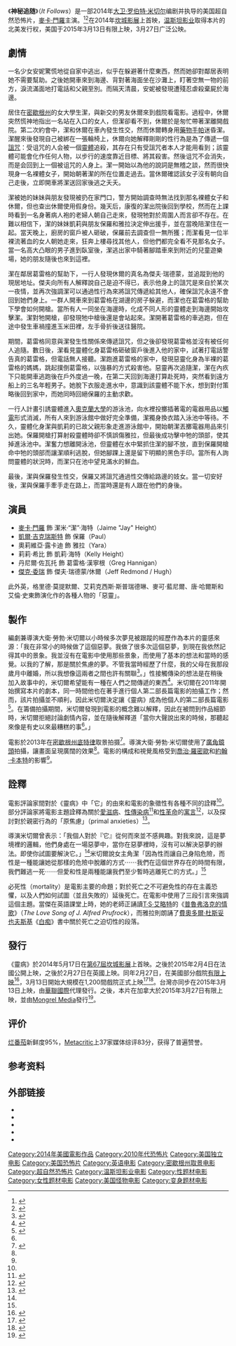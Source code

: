 {{noteTA
|G1=Movie
|G2=Show
|T=zh-hant: 靈病; zh-tw: 靈病; zh-cn: 神秘追随; zh-hk: 鬼上你的床; 
|1=zh-hant: 靈病; zh-tw: 靈病; zh-cn: 神秘追随; zh-hk: 鬼上你的床; 
}}
{{Infobox film
| name = 靈病
| original_name = ''It Follows''
| image = It Follows (poster).jpg
| alt = 電影海報
| caption = 电影海报
| director = [[大衛·羅伯特·米切爾|大衛·羅伯特·米切爾]]
| producer = {{Plainlist|
* 瑞貝卡·格林
* 勞拉·D·史密斯
* 大衛·羅伯特·米切爾
* 大衛·卡普蘭
* 艾瑞克·羅姆莫
}}
| writer = 大衛·羅伯特·米切爾
| starring = {{Plainlist|
* 麥卡·門羅
* 凱爾·吉克瑞斯特
* 丹尼爾·佐瓦托
* 傑克·委瑞
* 奧莉維亞·露卡迪
* 莉莉·希比
}}
| music = Disasterpeace
| cinematography = Mike Gioulakis
| editing = Julio C. Perez IV 
| vex EP = Bob Lowery
| studio = {{Plainlist|
* Animal Kingdom
* Northern Lights Films
* Two Flints
}}
| distributor = [[The_Weinstein_Company|RADiUS-TWC]]
| released = {{Film date|2014|05|17|[[2014年坎城影展|坎城]]|2015|03|13|美国}}	
| runtime = 100分鐘<!--Theatrical runtime: 100:12--><ref>{{cite web | url=http://www.bbfc.co.uk/releases/it-follows-film | title=''IT FOLLOWS'' (15) | work=British Board of Film Classification | date=2014-12-15 | accessdate=2014-12-15 | archive-date=2015-07-09 | archive-url=https://web.archive.org/web/20150709133939/http://www.bbfc.co.uk/releases/it-follows-film | dead-url=no }}</ref>
| country = 美國
| language = 英语
| budget = 200万美元
| gross = 1467万美元<ref>{{cite web | url=http://boxofficemojo.com/movies/?page=intl&id=itfollows.htm | title=It Follows (2015) | work=[[Box_Office_Mojo|Box Office Mojo]] | publisher=[[Internet_Movie_Database|Internet Movie Database]] | accessdate=2015-12-12 | archive-date=2018-12-24 | archive-url=https://web.archive.org/web/20181224103630/https://www.boxofficemojo.com/movies/?page=intl&id=itfollows.htm | dead-url=no }}</ref>
| cn_name        = 神秘追随
| hk_name        = 鬼上你的床
| tw_name        = 靈病
}}

《'''神秘追随'''》（''It Follows''）是一部2014年[[大卫·罗伯特·米切尔|大卫·罗伯特·米切尔]]编剧并执导的美国超自然恐怖片，[[麥卡·門羅|麥卡·門羅]]主演。<ref>{{cite news |last=Kohn |first=Eric |url=http://www.indiewire.com/article/cannes-review-it-follows-is-a-teen-horror-movie-like-youve-never-seen-it-before |title=Cannes Review: 'It Follows' Is a Teen Horror Movie Like You've Never Seen It Before |work=[[Indiewire|Indiewire]] |date=May 24, 2014 |accessdate=October 24, 2014 |archive-date=2014-10-24 |archive-url=https://web.archive.org/web/20141024184728/http://www.indiewire.com/article/cannes-review-it-follows-is-a-teen-horror-movie-like-youve-never-seen-it-before |dead-url=no }}</ref><ref>{{cite news |last=Kohn |first=Eric |url=http://www.dreadcentral.com/news/91144/follows-first-clip/ |title=Cannes Review: 'It Follows' stars Keir Gilchrist ("The United States of Tara"), Jake Weary ("Chicago Fire") and Maika Monroe |work=[[Dread_Central|Dread Central]] |date=May 24, 2014 |accessdate=October 24, 2014 |archive-date=2015-02-27 |archive-url=https://web.archive.org/web/20150227035818/http://www.dreadcentral.com/news/91144/follows-first-clip/ |dead-url=no }}</ref>在2014年[[坎城影展|坎城影展]]上首映，[[温斯坦影业|温斯坦影业]]取得本片的北美发行权，美国于2015年3月13日有限上映，3月27日广泛公映。

== 劇情 ==
一名少女安妮驚慌地從自家中逃出，似乎在躲避著什麼東西，然而她卻對鄰居表明她不需要幫助。之後她開車來到海邊、背對著海面坐在沙灘上，盯著空無一物的前方，淚流滿面地打電話和父親至別。而隔天清晨，安妮被發現遭殘忍虐殺棄屍於海邊。

居住在[[密歇根州|密歇根州]]的女大學生潔，與新交的男友休爾來到戲院看電影。過程中，休爾突然慌神地指出一名站在入口的女人，但潔卻看不到，休爾於是匆忙帶著潔離開戲院。第二次約會中，潔和休爾在車內發生性交，然而休爾轉身用[[三氯甲烷|藥物手帕]]迷昏潔。潔醒來後發現自己被綁在一張輪椅上，休爾向她解釋剛剛的性行為是為了傳遞一個[[詛咒|詛咒]]：受诅咒的人会被一個[[靈體|靈體]]追殺，其存在只有受詛咒者本人才能用看到；該靈體可能會化作任何人物，以步行的速度靠近目標、將其殺害。然後诅咒不会消失，而是会回到上一個被诅咒的人身上。潔一開始以為他的說詞是無稽之談，然而很快現身一名裸體女子，開始朝著潔的所在位置走過去。當休爾確認該女子沒有朝向自己走後，立即開車將潔送回家後逃之夭夭。

潔被她的妹妹與朋友發現被扔在家門口，警方開始調查時無法找到那名裸體女子和休爾，但也查出休爾使用假身份。幾天后，康復的潔出院後回到學校，然而在上課時看到一名身著病人袍的老婦人朝自己走來，發現牠對於周圍人而言卻不存在。在難以相信下，潔的妹妹凱莉與朋友保羅和雅拉決定伸出援手，並在當晚陪潔住在一起。當天晚上，廚房的窗戶被人砸破，保羅前去調查但一無所獲；而潔看見一位半裸流著血的女人朝她走來，狂奔上樓尋找其他人，但他們都完全看不見那名女子。當一名高大凸眼的男子進到臥室後，潔逃出家中騎著腳踏車來到附近的兒童遊樂場，她的朋友隨後也來到這裡。

潔在鄰居葛雷格的幫助下，一行人發現休爾的真名為傑夫·瑞德蒙，並追蹤到他的現居地址。傑夫向所有人解釋說自己是迫不得已，表示他身上的詛咒是來自於某次一夜情，並再次強調潔可以通過性行為來將詛咒傳遞給其他人，確保詛咒永遠不會回到她們身上。一群人開車來到葛雷格在湖邊的房子躲避，而潔也在葛雷格的幫助下學會如何開槍。當所有人一同坐在海邊時，化成不同人形的靈體走到海邊開始攻擊潔。潔對牠開槍，卻發現牠中槍後還是會站起來。潔開著葛雷格的車逃跑，但在途中發生車禍撞進玉米田裡，左手骨折後送往醫院。

期間，葛雷格同意與潔發生性關係來傳遞詛咒，但之後卻發現葛雷格並沒有被任何人追隨。數日後，潔看見靈體化身葛雷格砸破窗戶後進入他的家中，試著打電話警告真的葛雷格，但電話無人接聽。潔跑進葛雷格的家中，發現惡靈化身為半裸的葛雷格的媽媽，跳起撲倒葛雷格，以強暴的方式殺害他。惡靈再次追隨潔，潔在內疚下只能開車逃跑後在戶外度過一晚，在第二天回到海邊打算赴死時，突然看到遠方船上的三名年輕男子。她脫下衣服走進水中，意識到該靈體不能下水，想到對付策略後回到家中，而她同時回絕保羅的主動求歡。

一行人計畫引誘靈體進入[[奧克蘭大學_(密歇根州)|奧克蘭大學]]的游泳池，向水裡投擲插著電的電器用品以[[觸電|觸電]]形式消滅，所有人來到游泳館中做好完全準備，潔獨身換衣踏入泳池中等待。不久，靈體化身潔與凱莉的已故父親形象走進游泳館中，開始朝潔丟擲電器用品來引出她。保羅開槍打算射殺靈體時卻不慎誤傷雅拉，但最後成功擊中牠的頭部，使其掉進泳池中。潔奮力想離開泳池，但靈體在水中緊抓住潔的腳不放，直到保羅開槍命中牠的頭部而讓潔順利逃脫，但她腳踝上還是留下明顯的黑色手印。當所有人詢問靈體的狀況時，而潔只在池中望見滿水的鮮血。

最後，潔與保羅發生性交，保羅又將詛咒通過性交傳給路邊的妓女。當一切安好後，潔與保羅手牽手走在路上，而當時還是有人跟在他們的身後。

== 演員 ==
{{div col|2}}
*  [[麥卡·門羅|麥卡·門羅]] 飾 潔米·“潔”·海特（Jaime "Jay" Height）
* [[凱爾·吉克瑞斯特|凱爾·吉克瑞斯特]] 飾 保羅（Paul）
* 奧莉維亞·露卡迪 飾 雅拉（Yara）
* 莉莉·希比 飾 凱莉·海特（Kelly Height）
* 丹尼爾·佐瓦托 飾 葛雷格·漢寧根（Greg Hannigan）
* [[傑克·委瑞|傑克·委瑞]] 飾 傑夫·瑞德蒙/休爾（Jeff Redmond / Hugh）
{{div col end}}
此外英，格里德·莫提默爾、艾莉克西斯·斯普瑞德琳、麥可·藍尼爾、唐·哈爾斯和艾倫·史東飾演化作的各種人物的「惡靈」。

== 製作 ==
編劇兼導演大衛·勞勃·米切爾以小時候多次夢見被跟蹤的經歷作為本片的靈感來源：「我在非常小的時候做了這個惡夢。我做了很多次這個惡夢，到現在我依然記得其中的景象。我並沒有在電影中使用那些景象，而使用了基本的想法和當時的感覺。以我的了解，那是關於焦慮的夢。不管我當時經歷了什麼，我的父母在我那段歲月中離婚，所以我想像這兩者之間也許有關聯<ref name="ds">{{cite interview|first=Ben|last=Rawson-Jones|date=2015-03-08|accessdate=2015-03-27|interviewer=Mitchell, David Robert|title=Exploring the horror of It Follows: David Robert Mitchell interview|work=Digital Spy}}</ref>。」性接觸傳染的想法是在稍後加入故事中的，米切爾希望能有一種在人們之間傳遞的東西<ref name=Yahoomovies>{{cite web|last1=Watkins|first1=Gwynne|title=The Yahoo Movies Interview: 'It Follows' Director David Robert Mitchell on His Surprise Horror Hit|url=https://www.yahoo.com/movies/the-yahoo-movies-interview-it-follows-director-114138739632.html|website=Yahoo|accessdate=2015-04-17|archive-date=2017-02-20|archive-url=https://web.archive.org/web/20170220051858/https://www.yahoo.com/movies/the-yahoo-movies-interview-it-follows-director-114138739632.html|dead-url=no}}</ref>。米切爾在2011年開始撰寫本片的劇本，同一時間他也在著手進行個人第二部長篇電影的拍攝工作；然而，該片拍攝並不順利，因此米切爾決定讓《靈病》成為他個人的第二部長篇電影<ref name=AVCLUB>{{cite web|last1=Dowd|first1=A.A|title=David Robert Mitchell on his striking new horror film, It Follows|url=http://www.avclub.com/article/david-robert-mitchell-his-striking-new-horror-film-216215|website=The A.V Club|accessdate=2015-04-17|archive-date=2016-04-23|archive-url=https://web.archive.org/web/20160423172026/http://www.avclub.com/article/david-robert-mitchell-his-striking-new-horror-film-216215|dead-url=no}}</ref>。在籌備拍攝期間，米切爾發現到電影的概念難以解釋，因此在被問到作品細節時，米切爾拒絕討論劇情內容，並在隨後解釋道「當你大聲說出來的時候，那聽起來像是有史以來最糟糕的事<ref name=Yahoomovies/>。」

電影於2013年在[[密歇根州|密歇根州]][[底特律|底特律]]取景拍摄<ref name="ac">{{cite web|url=http://www.austinchronicle.com/daily/screens/2015-03-26/it-follows-goes-everywhere/|work=Austin Chronicle|title=It Follows Goes Everywhere|author=Whitaker, Richard|date=2015-03-26|accessdate=2015-03-26|archive-date=2016-03-04|archive-url=https://web.archive.org/web/20160304043946/http://www.austinchronicle.com/daily/screens/2015-03-26/it-follows-goes-everywhere/|dead-url=no}}</ref>。導演大衛·勞勃·米切爾使用了[[廣角鏡頭|廣角鏡頭]]拍攝，讓畫面呈現廣闊的效果<ref name="ac" />。電影的構成和視覺風格受到[[喬治·安德魯·羅梅羅|喬治·羅密歐]]和[[約翰·卡本特|約翰·卡本特]]的影響<ref name="ds"/>。

== 詮釋 ==
電影評論家間對於《靈病》中「它」的由來和電影的象徵性有各種不同的詮釋<ref name="ds"/>。部分評論家將電影主題詮釋為關於[[愛滋病|愛滋病]]、[[性傳染病|性傳染病]]<ref name="guard">{{cite web|url=http://www.theguardian.com/film/2015/feb/21/it-follows-teen-horror-movie|title=It Follows: ‘Love and sex are ways we can push death away’|author=Lyne, Charlie|date=2015-02-21|accessdate=2015-03-26|work=The Guardian|archive-date=2021-03-08|archive-url=https://web.archive.org/web/20210308150743/https://www.theguardian.com/film/2015/feb/21/it-follows-teen-horror-movie|dead-url=no}}</ref>和[[性革命|性革命]]的[[寓言|寓言]]<ref>{{cite web|last1=Olszyk|first1=Nicholas|title=Pope Paul VI Make a Horror Film|url=http://www.catholicworldreport.com/Blog/3811/pope_paul_vi_makes_a_horror_movie.aspx|website=Catholic World Report|publisher=Ignatius Press|accessdate=2015-04-14|archive-date=2017-03-21|archive-url=https://web.archive.org/web/20170321210324/http://www.catholicworldreport.com/Blog/3811/pope_paul_vi_makes_a_horror_movie.aspx|dead-url=no}}</ref>，以及探討對於親密行為的「原焦慮」（primal anxieties）<ref>{{cite web|title=It Follows review – sexual dread fuels a modern horror classic|work=The Guardian|author=Bradshaw, Peter|date=2015-02-26|url=http://www.theguardian.com/film/2015/feb/26/it-follows-review-horror-sex-death|access-date=2015-12-31|archive-date=2021-03-08|archive-url=https://web.archive.org/web/20210308153102/https://www.theguardian.com/film/2015/feb/26/it-follows-review-horror-sex-death|dead-url=no}}</ref>。

導演米切爾曾表示：「我個人對於『它』從何而來並不感興趣。對我來說，這是夢境裡的邏輯，他們身處在一場惡夢中，當你在惡夢裡時，沒有可以解決惡夢的辦法。即使你試圖要解決它。」<ref name="ds" />米切爾說女主角潔「因為性而讓自己身陷危險，而性是一種能讓她從那樣的危險中脫離的方式⋯⋯我們在這個世界存在的時間有限，我們難逃一死⋯⋯但愛和性是兩種能讓我們至少暫時逃離死亡的方式。」<ref name="guard"/>

必死性（mortality）是電影主要的命題；對於死亡之不可避免性的存在主義恐懼，以及人們如何試圖（並且失敗的）延後死亡。在電影中使用了三段引言來強調這個主題。當傑在英語課堂上時，她的老師正誦讀[[T·S·艾略特|T·S·艾略特]]的《[[普魯弗洛克的情歌|普魯弗洛克的情歌]]》（''The Love Song of J. Alfred Prufrock''），而雅拉則朗誦了[[費奧多爾·米哈伊洛維奇·陀思妥耶夫斯基|費奧多爾·杜斯妥也夫斯基]]《[[白痴_(小說)|白痴]]》書中關於死亡之迫切性的段落。

== 發行 ==
《靈病》於2014年5月17日在[[第67屆坎城影展|第67屆坎城影展]]上首映。之後於2015年2月4日在法國公開上映，之後於2月27日在英國上映。同年2月27日，在美國部分戲院[[有限上映|有限上映]]<ref>{{cite web | url = http://www.dreadcentral.com/news/89720/follows-uk-tv-spot/ | title = It Follows Debuts a New Trailer, Set for March 2015 Release | publisher = commingsoon.net | accessdate = 2015-01-13 | archive-date = 2021-03-08 | archive-url = https://web.archive.org/web/20210308053602/https://www.dreadcentral.com/news/89720/follows-uk-tv-spot/ | dead-url = no }}</ref>，3月13日開始大規模在1,200間戲院正式上映<ref>{{cite web|url=http://www.dreadcentral.com/news/94376/it-follows-opening-wide//|title=‘It Follows Opening Wide; See it Friday!|publisher=''Dread Central''|author=Steve Barton|date=2015-03-24|accessdate=2015-03-24|archive-date=2019-03-24|archive-url=https://web.archive.org/web/20190324225752/https://www.dreadcentral.com/news/94376/it-follows-opening-wide/|dead-url=no}}</ref><ref>{{cite web|url=http://bloody-disgusting.com/news/3337440/weekend-follows-expands-1200-theaters-nationwide/|title=‘It Follows Press Release!|publisher=''Bloody Disgusting''|author=Brad Miska|date=2015-03-24|accessdate=2015-03-24|archive-date=2015-04-02|archive-url=https://web.archive.org/web/20150402114119/http://bloody-disgusting.com/news/3337440/weekend-follows-expands-1200-theaters-nationwide/|dead-url=no}}</ref>。台灣亦同步在2015年3月13日上映，由[[華聯國際|華聯國際]]代理發行。之後，本片在加拿大於2015年3月27日有限上映，並由[[Mongrel_Media|Mongrel Media]]發行<ref>{{cite web|url=http://www.fangoria.com/new/it-follows-a-critical-analysis/|title=‘It Follows Canadian release today 27 March!|publisher=''Fangoria''|author=Parkin, Nigel|date=2015-03-24|accessdate=2015-03-24|archive-date=2015-04-02|archive-url=https://web.archive.org/web/20150402042632/http://www.fangoria.com/new/it-follows-a-critical-analysis/|dead-url=no}}</ref>。

== 评价 ==
[[烂番茄|烂番茄]]新鲜度95%，[[Metacritic|Metacritic]]上37家媒体综评83分，获得了普遍赞誉。

==参考资料==
{{reflist|2}}

==外部链接==
* {{official website|http://itfollowsfilm.com/}}
* {{IMDb title|3235888}}
* {{rotten-tomatoes|it_follows}}
* {{metacritic film|it-follows}}
* {{mojo title|itfollows}}

{{DEFAULTSORT:It Follows}}
[[Category:2014年美國電影作品|Category:2014年美國電影作品]]
[[Category:2010年代恐怖片|Category:2010年代恐怖片]]
[[Category:美国独立电影|Category:美国独立电影]]
[[Category:美国恐怖片|Category:美国恐怖片]]
[[Category:英语电影|Category:英语电影]]
[[Category:密歇根州取景电影|Category:密歇根州取景电影]]
[[Category:超自然恐怖片|Category:超自然恐怖片]]
[[Category:温斯坦影业电影|Category:温斯坦影业电影]]
[[Category:性题材电影|Category:性题材电影]]
[[Category:女性题材电影|Category:女性题材电影]]
[[Category:美国怪物电影|Category:美国怪物电影]]
[[Category:变身题材电影|Category:变身题材电影]]